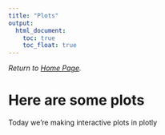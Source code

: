 ```yaml
---
title: "Plots"
output: 
  html_document:
    toc: true
    toc_float: true
---
```


_Return to [Home Page](index.html)._

# Here are some plots

Today we're making interactive plots in plotly